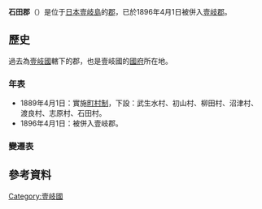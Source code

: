 {{日本郡 (廢除)
| 郡 = 石田郡
| 日文原名 = 石田郡
| 平假名 = いしだぐん
| 羅馬字拼音 = Ishida-gun
| 地圖 = 
| 廢除時間 = 1896年4月1日
| 廢除理由 = 編入合併
| 廢除時處置 =  '''石田郡''' → [[壹岐郡|壹岐郡]]
| 現在郡 = 壹岐市
| 都道府縣 = 長崎縣
| 編號 = 
| 町 = 
| 村 = 7
| 經度 = 
| 緯度 = 
| 註記 = 
|}}
'''石田郡'''（{{jpn|j=石田郡|hg=いしだぐん|rm=Ishida gun|f=y}}）是位于[[日本|日本]][[壹岐島|壹岐島]]的[[郡|郡]]，已於1896年4月1日被併入[[壹岐郡|壹岐郡]]。

==歷史==
過去為[[壹岐國|壹岐國]]轄下的郡，也是壹岐國的[[國府_(日本歷史)|國府]]所在地。

===年表===
* 1889年4月1日：實施[[町村制|町村制]]，下設：武生水村、初山村、柳田村、沼津村、渡良村、志原村、石田村。
* 1896年4月1日：被併入壹岐郡。

===變遷表===
==參考資料==
{{reflist}}

{{壹岐國的郡}}



[[Category:壹岐國|Category:壹岐國]]